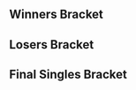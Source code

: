 {{DISPLAYTITLE:UCI Quarterly 1: Singles Bracket}}{{SetGame|melee}}
{{tabs static
|name1=Overview
|link1=UCI Quarterly/1
|name2=Singles Bracket
|link2=UCI Quarterly/1/Singles Bracket
|name3=Doubles Bracket
|link3=UCI Quarterly/1/Doubles Bracket
|This=2
}}
==Winners Bracket==
{{16DEWBracketA2
|tourneylink=UCI Quarterly/1
|tourneyname=UCI Quarterly 1
|column-width=150
<!-- Ro16 -->
|r1m1p1=Santiago |r1m1p1flag=us |r1m1p1score=2
|r1m1p2=Sergio |r1m1p2flag=us |r1m1p2score=0
|r1m1win=1

|r1m2p1=Bizzarro Flame |r1m2p1flag=us |r1m2p1score=DQ
|r1m2p2=EastCoastJeff |r1m2p2flag=us |r1m2p2score={{win}} 
|r1m2win=2

|r1m3p1=Ken |r1m3p1flag=us |r1m3p1score=2
|r1m3p2=xKobayashi |r1m3p2flag=us |r1m3p2score=1
|r1m3win=1

|r1m4p1=ARMY |r1m4p1flag=us |r1m4p1score=2
|r1m4p2=Noire |r1m4p2flag=us |r1m4p2score=0
|r1m4win=1

|r1m5p1=Squid |r1m5p1flag=us |r1m5p1score=2
|r1m5p2=SacaSuMoto |r1m5p2flag=us |r1m5p2score=0
|r1m5win=1

|r1m6p1=Kira |r1m6p1flag=us |r1m6p1score=1
|r1m6p2=mixx |r1m6p2flag=us |r1m6p2score=2 
|r1m6win=2

|r1m7p1=LuigiKid |r1m7p1flag=us |r1m7p1score=2
|r1m7p2=CPU |r1m7p2flag=us |r1m7p2score=1
|r1m7win=1

|r1m8p1=Foxnard |r1m8p1flag=us |r1m8p1score=0
|r1m8p2=Zeo |r1m8p2flag=us |r1m8p2score=2
|r1m8win=2

<!-- QUARTERFINALS -->
|r2m1p1=Santiago |r2m1p1flag=us |r2m1p1score=3
|r2m1p2=EastCoastJeff |r2m1p2flag=us |r2m1p2score=0
|r2m1win=1

|r2m2p1=Ken |r2m2p1flag=us |r2m2p1score=3
|r2m2p2=ARMY |r2m2p2flag=us |r2m2p2score=1
|r2m2win=1

|r2m3p1=Squid |r2m3p1flag=us |r2m3p1score=2
|r2m3p2=mixx |r2m3p2flag=us |r2m3p2score=3
|r2m3win=2

|r2m4p1=LuigiKid |r2m4p1flag=us |r2m4p1score=3
|r2m4p2=Zeo |r2m4p2flag=us |r2m4p2score=1
|r2m4win=1

<!-- SEMIFINALS -->
|r3m1p1=Santiago |r3m1p1flag=us |r3m1p1score=3
|r3m1p2=Ken |r3m1p2flag=us |r3m1p2score=0
|r3m1win=1
|r3m1p1char1=sheik |r3m1p2char1=marth |r3m1p1stock1=1 |r3m1p2stock1=0 |r3m1win1=1 |r3m1stage1=Battlefield
|r3m1p1char2=sheik |r3m1p2char2=marth |r3m1p1stock2=1 |r3m1p2stock2=0 |r3m1win2=1 |r3m1stage2=Yoshi's Story
|r3m1p1char3=sheik |r3m1p2char3=marth |r3m1p1stock3=1 |r3m1p2stock3=0 |r3m1win3=1 |r3m1stage3=Yoshi's Story

|r3m2p1=mixx |r3m2p1flag=us |r3m2p1score=1
|r3m2p2=LuigiKid |r3m2p2flag=us |r3m2p2score=3
|r3m2win=
}}
==Losers Bracket==
{{32DELBracketSmwA
|tourneylink=UCI Quarterly/1
|tourneyname=UCI Quarterly 1
|l1placement=25-32
|l2placement=17-24
|l3placement=13-16
|l4placement=9-12
|l5placement=7-8
|l6placement=5-6
|column-width=150

|l1m1p1=Oli |l1m1p1flag=us |l1m1p1score=2
|l1m1p2=Jago |l1m1p2flag=us |l1m1p2score=1
|l1m1win=1

|l1m2p1=NUT |l1m2p1flag=us |l1m2p1score=2
|l1m2p2=C0XX |l1m2p2flag=us |l1m2p2score=0
|l1m2win=1

|l1m3p1=YAMS |l1m3p1flag=us |l1m3p1score=0
|l1m3p2=Mchi |l1m3p2flag=us |l1m3p2score=2
|l1m3win=2

|l1m4p1=Anto |l1m4p1flag=us |l1m4p1score=2
|l1m4p2=Kony |l1m4p2flag=us |l1m4p2score=0
|l1m4win=1

|l1m5p1=Eloy |l1m5p1flag=us |l1m5p1score=1
|l1m5p2=Devastation |l1m5p2flag=us |l1m5p2score=2
|l1m5win=2

|l1m6p1=Vavez |l1m6p1flag=us |l1m6p1score=2
|l1m6p2=Schmoofy |l1m6p2flag=us |l1m6p2score=1
|l1m6win=1

|l1m7p1=cpak |l1m7p1flag=us |l1m7p1score=1
|l1m7p2=toastyb |l1m7p2flag=us |l1m7p2score=2
|l1m7win=2

|l1m8p1=Zack Fair |l1m8p1flag=us |l1m8p1score=1
|l1m8p2=Neeco |l1m8p2flag=us |l1m8p2score=2
|l1m8win=2

|l2m1p1=Noire |l2m1p1flag=us |l2m1p1score=2
|l2m1p2=Oli |l2m1p2flag=us |l2m1p2score=1
|l2m1win=1

|l2m2p1=xKobayashi |l2m2p1flag=us |l2m2p1score=2
|l2m2p2=NUT |l2m2p2flag=us |l2m2p2score=0
|l2m2win=1

|l2m3p1=Bizzarro Flame |l2m3p1flag=us |l2m3p1score=DQ
|l2m3p2=Mchi |l2m3p2flag=us |l2m3p2score={{win}}
|l2m3win=2

|l2m4p1=Sergio |l2m4p1flag=us |l2m4p1score=2
|l2m4p2=Anto |l2m4p2flag=us |l2m4p2score=0
|l2m4win=1

|l2m5p1=Foxnard |l2m5p1flag=us |l2m5p1score=0
|l2m5p2=Devastation |l2m5p2flag=us |l2m5p2score=2
|l2m5win=2

|l2m6p1=CPU |l2m6p1flag=us |l2m6p1score=2
|l2m6p2=Vavez |l2m6p2flag=us |l2m6p2score=1
|l2m6win=1

|l2m7p1=Kira |l2m7p1flag=us |l2m7p1score=2
|l2m7p2=toastyb |l2m7p2flag=us |l2m7p2score=0
|l2m7win=1

|l2m8p1=SacaSuMoto |l2m8p1flag=us |l2m8p1score=1
|l2m8p2=Neeco |l2m8p2flag=us |l2m8p2score=2
|l2m8win=2

|l3m1p1=Noire |l3m1p1flag=us |l3m1p1score=0
|l3m1p2=xKobayashi |l3m1p2flag=us |l3m1p2score=2
|l3m1win=2

|l3m2p1=Mchi |l3m2p1flag=us |l3m2p1score=0
|l3m2p2=Sergio |l3m2p2flag=us |l3m2p2score=2
|l3m2win=2

|l3m3p1=Devastation |l3m3p1flag=us |l3m3p1score=0
|l3m3p2=CPU |l3m3p2flag=us |l3m3p2score=2
|l3m3win=2

|l3m4p1=Kira |l3m4p1flag=us |l3m4p1score=2
|l3m4p2=Neeco |l3m4p2flag=us |l3m4p2score=0
|l3m4win=1

|l4m1p1=Squid |l4m1p1flag=us |l4m1p1score=3
|l4m1p2=xKobayashi |l4m1p2flag=us |l4m1p2score=2
|l4m1win=1

|l4m2p1=Zeo |l4m2p1flag=us |l4m2p1score=3
|l4m2p2=Sergio |l4m2p2flag=us |l4m2p2score=1
|l4m2win=1

|l4m3p1=EastCoastJeff |l4m3p1flag=us |l4m3p1score=3
|l4m3p2=CPU |l4m3p2flag=us |l4m3p2score=1
|l4m3win=1

|l4m4p1=ARMY |l4m4p1flag=us |l4m4p1score=3
|l4m4p2=Kira |l4m4p2flag=us |l4m4p2score=1
|l4m4win=1

|l5m1p1=Squid |l5m1p1flag=us |l5m1p1score=3
|l5m1p2=Zeo |l5m1p2flag=us |l5m1p2score=0
|l5m1win=1

|l5m2p1=EastCoastJeff |l5m2p1flag=us |l5m2p1score=2
|l5m2p2=ARMY |l5m2p2flag=us |l5m2p2score=3
|l5m2win=2


|l6m1p1=Ken |l6m1p1flag=us |l6m1p1score=0
|l6m1p2=Squid |l6m1p2flag=us |l6m1p2score=3
|l6m1win=2
|l6m1p1char1=marth |l6m1p2char1=falco |l6m1p1stock1=0 |l6m1p2stock1=3 |l6m1win1=2 |l6m1stage1=Battlefield
|l6m1p1char2=marth |l6m1p2char2=falco |l6m1p1stock2=0 |l6m1p2stock2=1 |l6m1win2=2 |l6m1stage2=Fountain of Dreams
|l6m1p1char3=marth |l6m1p2char3=falco |l6m1p1stock3=0 |l6m1p2stock3=1 |l6m1win3=2 |l6m1stage3=Fountain of Dreams
|l6m1date=November 12, 2016
|l6m1finished=
|l6m1details={{BracketMatchDetails|comment=|preview=|lrthread=|vod=|interview=|recap=}}

|l6m2p1=mixx |l6m2p1flag=us |l6m2p1score=2
|l6m2p2=ARMY |l6m2p2flag=us |l6m2p2score=3
|l6m2win=2
|l6m2p1char1=marth |l6m2p2char1=ic |l6m2p1stock1=0 |l6m2p2stock1=1 |l6m2win1=2 |l6m2stage1=Battlefield
|l6m2p1char2=marth |l6m2p2char2=ic |l6m2p1stock2=0 |l6m2p2stock2=3 |l6m2win2=2 |l6m2stage2=Battlefield
|l6m2p1char3=marth |l6m2p2char3=ic |l6m2p1stock3=2 |l6m2p2stock3=0 |l6m2win3=1 |l6m2stage3=Battlefield
|l6m2p1char4=marth |l6m2p2char4=ic |l6m2p1stock4=1 |l6m2p2stock4=0 |l6m2win4=1 |l6m2stage4=Final Destination
|l6m2p1char5=marth |l6m2p2char5=ic |l6m2p1stock5=0 |l6m2p2stock5=3 |l6m2win5=2 |l6m2stage5=Final Destination
|l6m2date=November 12, 2016
|l6m2details={{BracketMatchDetails|comment=|preview=|lrthread=|vod=|interview=|recap=}}
}}
<onlyinclude>
==Final Singles Bracket==
{{DEFinalSmwBracket
|export_score=true
|tourneylink=UCI Quarterly/1
|tourneyname=UCI Quarterly 1
|l1placement=4
|r2placement=3
|r3loserplacement=2
|r3winnerplacement=1
|column-width=200

<!-- FROM WINNERS -->
|r1m1p1=Santiago |r1m1p1flag=us |r1m1p1score=3
|r1m1p2=LuigiKid |r1m1p2flag=us |r1m1p2score=2
|r1m1win=1
|r1m1p1char1=falco |r1m1p1stock1=1 |r1m1p2char1=luigi |r1m1p2stock1=0 |r1m1win1=1 |r1m1stage1=Final Destination
|r1m1p1char2=falco |r1m1p1stock2=2 |r1m1p2char2=luigi |r1m1p2stock2=0 |r1m1win2=1 |r1m1stage2=Final Destination
|r1m1p1char3=falco |r1m1p1stock3=0 |r1m1p2char3=luigi |r1m1p2stock3=3 |r1m1win3=2 |r1m1stage3=Final Destination
|r1m1p1char4=falco |r1m1p1stock4=0 |r1m1p2char4=luigi |r1m1p2stock4=1 |r1m1win4=2 |r1m1stage4=Yoshi's Story
|r1m1p1char5=falco |r1m1p1stock5=2 |r1m1p2char5=luigi |r1m1p2stock5=0 |r1m1win5=1 |r1m1stage5=Pokémon Stadium
|r1m1date=November 12, 2016
|r1m1finished=
|r1m1details={{BracketMatchDetails
|vod=
|preview= 
|lrthread=
|interview=
|recap=
|comment=
|live=
}}

<!-- FROM LOSERS -->
|l1m1p1=Squid |l1m1p1flag=us |l1m1p1score=2
|l1m1p2=ARMY |l1m1p2flag=us |l1m1p2score=3
|l1m1win=2
|l1m1p1char1=falco |l1m1p1stock1=1 |l1m1p2char1=ic |l1m1p2stock1=0 |l1m1win1=1 |l1m1stage1=Final Destination
|l1m1p1char2=falco |l1m1p1stock2=0 |l1m1p2char2=ic |l1m1p2stock2=1 |l1m1win2=2 |l1m1stage2=Final Destination
|l1m1p1char3=falco |l1m1p1stock3=2 |l1m1p2char3=ic |l1m1p2stock3=0 |l1m1win3=1 |l1m1stage3=Yoshi's Story
|l1m1p1char4=falco |l1m1p1stock4=0 |l1m1p2char4=ic |l1m1p2stock4=1 |l1m1win4=2 |l1m1stage4=Fountain of Dreams
|l1m1p1char5=falco |l1m1p1stock5=0 |l1m1p2char5=ic |l1m1p2stock5=2 |l1m1win5=2 |l1m1stage5=Dream Land
|l1m1date=November 12, 2016
|l1m1finished=
|l1m1details={{BracketMatchDetails
|vod=
|preview= 
|lrthread=
|interview=
|recap=
|comment=
|live=
}}

<!-- LOSERS FINALS -->
|r2m1p1=LuigiKid |r2m1p1flag=us |r2m1p1score=2
|r2m1p2=ARMY |r2m1p2flag=us |r2m1p2score=3
|r2m1win=2
|r2m1p1char1=luigi |r2m1p1stock1=0 |r2m1p2char1=ic |r2m1p2stock1=1 |r2m1win1=2 |r2m1stage1=Battlefield 
|r2m1p1char2=luigi |r2m1p1stock2=0 |r2m1p2char2=ic |r2m1p2stock2=3 |r2m1win2=2 |r2m1stage2=Yoshi's Story
|r2m1p1char3=luigi |r2m1p1stock3=2 |r2m1p2char3=ic |r2m1p2stock3=0 |r2m1win3=1 |r2m1stage3=Yoshi's Story
|r2m1p1char4=luigi |r2m1p1stock4=2 |r2m1p2char4=ic |r2m1p2stock4=0 |r2m1win4=1 |r2m1stage4=Final Destination
|r2m1p1char5=luigi |r2m1p1stock5=0 |r2m1p2char5=ic |r2m1p2stock5=1 |r2m1win5=2 |r2m1stage5=Final Destination
|r2m1date=November 12, 2016
|r2m1finished=
|r2m1details={{BracketMatchDetails
|vod=
|preview= 
|lrthread=
|interview=
|recap=
|comment=
|live=
}}

<!-- GRAND FINALS -->
|r3m1p1=Santiago |r3m1p1flag=us |r3m1p1score=3 |r3m2p1score=
|r3m1p2=ARMY |r3m1p2flag=us |r3m1p2score=0 |r3m2p2score=
|r3m1win=1
|r3m1p1char1=falco |r3m1p1stock1=2 |r3m1p2char1=ic |r3m1p2stock1=0 |r3m1win1=1 |r3m1stage1=Battlefield
|r3m1p1char2=falco |r3m1p1stock2=1 |r3m1p2char2=ic |r3m1p2stock2=0 |r3m1win2=1 |r3m1stage2=Final Destination
|r3m1p1char3=falco |r3m1p1stock3=2 |r3m1p2char3=ic |r3m1p2stock3=0 |r3m1win3=1 |r3m1stage3=Final Destination
|r3m1p1char4= |r3m1p1stock4= |r3m1p2char4= |r3m1p2stock4= |r3m1win4= |r3m1stage4=
|r3m1p1char5= |r3m1p1stock5= |r3m1p2char5= |r3m1p2stock5= |r3m1win5= |r3m1stage5=

|r3m2p1char1= |r3m2p1stock1= |r3m2p2char1= |r3m2p2stock1= |r3m2win1= |r3m2stage1=
|r3m2p1char2= |r3m2p1stock2= |r3m2p2char2= |r3m2p2stock2= |r3m2win2= |r3m2stage2=
|r3m2p1char3= |r3m2p1stock3= |r3m2p2char3= |r3m2p2stock3= |r3m2win3= |r3m2stage3=
|r3m2p1char4= |r3m2p1stock4= |r3m2p2char4= |r3m2p2stock4= |r3m2win4= |r3m2stage4=
|r3m2p1char5= |r3m2p1stock5= |r3m2p2char5= |r3m2p2stock5= |r3m2win5= |r3m2stage5=
|r3m1date=November 12, 2016
|r3m1finished=
|r3m1details={{BracketMatchDetails
|vod=
|preview= 
|lrthread=
|interview=
|recap=
|comment=
|live=
}}
}}
</onlyinclude>
